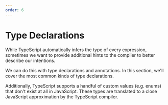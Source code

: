 ```yaml
---
order: 6
---
```


# Type Declarations

While TypeScript automatically infers the type of every expression, sometimes we want to provide additional hints to the compiler to better describe our intentions.

We can do this with type declarations and annotations. In this section, we'll cover the most common kinds of type declarations.

Additionally, TypeScript supports a handful of custom values (e.g. enums) that don't exist at all in JavaScript. These types are translated to a close JavaScript approximation by the TypeScript compiler.
